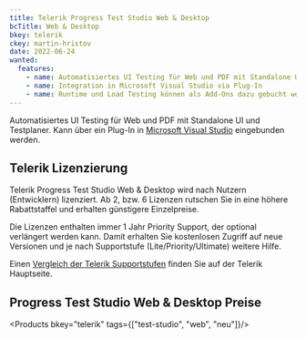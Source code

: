 ```yaml
---
title: Telerik Progress Test Studio Web & Desktop
bcTitle: Web & Desktop
bkey: telerik
ckey: martin-hristov
date: 2022-06-24
wanted:
  features:
    - name: Automatisiertes UI Testing für Web und PDF mit Standalone UI und Testplaner
    - name: Integration in Microsoft Visual Studio via Plug-In
    - name: Runtime und Load Testing können als Add-Ons dazu gebucht werden
---
```




<Intro>

  Automatisiertes UI Testing für Web und PDF mit Standalone UI und Testplaner. Kann über ein Plug-In in [Microsoft Visual Studio](/hersteller/microsoft/visual-studio/) eingebunden werden.


</Intro>

<TOC />



## Telerik Lizenzierung

 Telerik Progress Test Studio Web & Desktop wird nach Nutzern (Entwicklern) lizenziert. Ab 2, bzw. 6 Lizenzen rutschen Sie in eine höhere Rabattstaffel und erhalten günstigere Einzelpreise.

  Die Lizenzen enthalten immer 1 Jahr Priority Support, der optional verlängert werden kann. Damit erhalten Sie kostenlosen Zugriff auf neue Versionen und je nach Supportstufe (Lite/Priority/Ultimate) weitere Hilfe.

  Einen [Vergleich der Telerik Supportstufen](/hersteller/telerik/#telerik-support-vergleich) finden Sie auf der Telerik Hauptseite.



## Progress Test Studio Web & Desktop Preise


<Products bkey="telerik" tags={["test-studio", "web", "neu"]}/>
